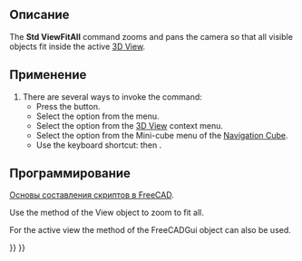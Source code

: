<languages/>

{{Docnav/ru
|[[Std_MainFullscreen/ru|Команда "На весь экран"]]
|[[Std_ViewFitSelection/ru|Команда "Уместить выделенное"]]
|[[Std_View_Menu/ru|Меню "Вид"]]
|IconL=Std_MainFullscreen.svg
|IconR=Std_ViewFitSelection.svg
|IconC=Freecad.svg
}}

{{GuiCommand/ru
|Name/ru=Уместить всё
|Name=Std_ViewFitAll
|MenuLocation=Вид → Стандартные виды‏‎ → Уместить всё
|Workbenches=Все
|Shortcut={{KEY|V}} {{KEY|F}}
|SeeAlso=[[Std_ViewFitSelection/ru|Уместить выделенное]]
}}

<span id="Description"></span>
==Описание==

The '''Std ViewFitAll''' command zooms and pans the camera so that all visible objects fit inside the active [[3D_View|3D View]].

<span id="Usage"></span>
==Применение==

# There are several ways to invoke the command:
#* Press the {{Button|[[Image:Std_ViewFitAll.svg|16px]] [[Std_ViewFitAll|Fit All]]}} button.
#* Select the {{MenuCommand|View → Standard Views → [[Image:Std_ViewFitAll.svg|16px]] Fit All}} option from the menu.
#* Select the {{MenuCommand|[[Image:Std_ViewFitAll.svg|16px]] Fit All}} option from the [[3D_View|3D View]] context menu.
#* Select the {{MenuCommand|[[Image:Std_ViewFitAll.svg|16px]] Fit All}} option from the Mini-cube menu of the [[Navigation_Cube|Navigation Cube]].
#* Use the keyboard shortcut: {{KEY|V}} then {{KEY|F}}.

<span id="Scripting"></span>
==Программирование==

<div class="mw-translate-fuzzy">
{{Emphasis|Смотрите так же:}} [[FreeCAD_Scripting_Basics/ru|Основы составления скриптов в FreeCAD]].
</div>

Use the {{incode|fitAll}} method of the View object to zoom to fit all.

{{Code|code=
import FreeCADGui

view = FreeCADGui.ActiveDocument.ActiveView
view.fitAll()
}}

For the active view the {{incode|SendMsgToActiveView}} method of the FreeCADGui object can also be used.

{{Code|code=
import FreeCADGui

FreeCADGui.SendMsgToActiveView("ViewFit")
}}


{{Docnav/ru
|[[Std_MainFullscreen/ru|Команда "На весь экран"]]
|[[Std_ViewFitSelection/ru|Команда "Уместить выделенное"]]
|[[Std_View_Menu/ru|Меню "Вид"]]
|IconL=Std_MainFullscreen.svg
|IconR=Std_ViewFitSelection.svg
|IconC=Freecad.svg
}}

{{Std_Base_navi{{#translation:}}}}
{{Userdocnavi{{#translation:}}}}